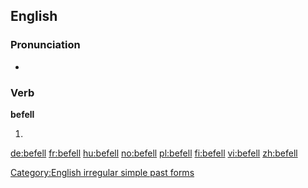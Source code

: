 ==English==

===Pronunciation===
* {{IPA|/ˈbɪfɛl/}}
*: {{rhymes|ɛl}}

===Verb===
'''befell'''

# {{simple past of|[[befall]]}}

[[Category:English irregular simple past forms]]

[[de:befell]]
[[fr:befell]]
[[hu:befell]]
[[no:befell]]
[[pl:befell]]
[[fi:befell]]
[[vi:befell]]
[[zh:befell]]